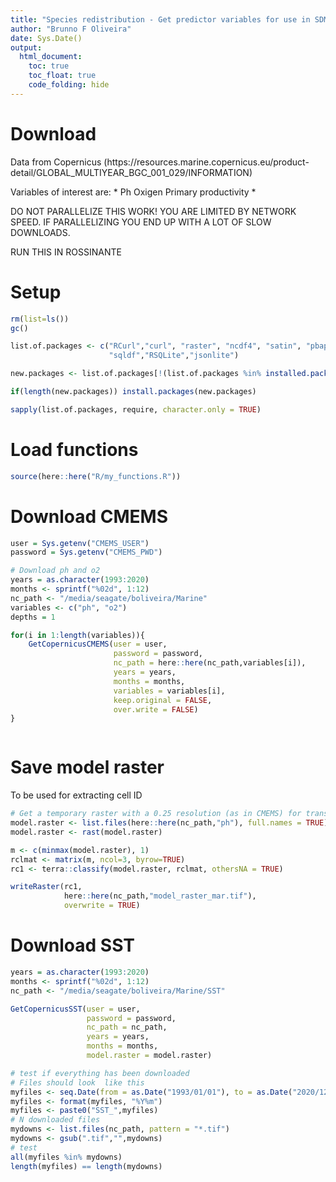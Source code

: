 ```yaml
---
title: "Species redistribution - Get predictor variables for use in SDMs"
author: "Brunno F Oliveira"
date: Sys.Date()
output:   
  html_document:
    toc: true
    toc_float: true
    code_folding: hide 
---
```


# Download 
Data from Copernicus (https://resources.marine.copernicus.eu/product-detail/GLOBAL_MULTIYEAR_BGC_001_029/INFORMATION)

Variables of interest are: 
* Ph *
* Oxigen *
* Primary productivity *

DO NOT PARALLELIZE THIS WORK! YOU ARE LIMITED BY NETWORK SPEED. IF PARALLELIZING YOU END UP WITH A LOT OF SLOW DOWNLOADS.

RUN THIS IN ROSSINANTE

# Setup
```r

rm(list=ls())
gc()

list.of.packages <- c("RCurl","curl", "raster", "ncdf4", "satin", "pbapply", "parallel",
                      "sqldf","RSQLite","jsonlite")

new.packages <- list.of.packages[!(list.of.packages %in% installed.packages()[,"Package"])]

if(length(new.packages)) install.packages(new.packages)

sapply(list.of.packages, require, character.only = TRUE)

```

# Load functions
```r

source(here::here("R/my_functions.R"))

```

# Download CMEMS
```r
user = Sys.getenv("CMEMS_USER")
password = Sys.getenv("CMEMS_PWD")

# Download ph and o2
years = as.character(1993:2020)
months <- sprintf("%02d", 1:12)
nc_path <- "/media/seagate/boliveira/Marine"
variables <- c("ph", "o2")
depths = 1

for(i in 1:length(variables)){
    GetCopernicusCMEMS(user = user, 
                       password = password, 
                       nc_path = here::here(nc_path,variables[i]), 
                       years = years, 
                       months = months, 
                       variables = variables[i],
                       keep.original = FALSE,
                       over.write = FALSE)
}



```

# Save model raster
To be used for extracting cell ID
```r

# Get a temporary raster with a 0.25 resolution (as in CMEMS) for transforming SST rasters (from 0.05 resolution)
model.raster <- list.files(here::here(nc_path,"ph"), full.names = TRUE)[1]
model.raster <- rast(model.raster)

m <- c(minmax(model.raster), 1)
rclmat <- matrix(m, ncol=3, byrow=TRUE)
rc1 <- terra::classify(model.raster, rclmat, othersNA = TRUE)

writeRaster(rc1, 
            here::here(nc_path,"model_raster_mar.tif"), 
            overwrite = TRUE)

```

# Download SST
```r

years = as.character(1993:2020)
months <- sprintf("%02d", 1:12)
nc_path <- "/media/seagate/boliveira/Marine/SST"

GetCopernicusSST(user = user, 
                 password = password, 
                 nc_path = nc_path, 
                 years = years, 
                 months = months, 
                 model.raster = model.raster)

# test if everything has been downloaded
# Files should look  like this 
myfiles <- seq.Date(from = as.Date("1993/01/01"), to = as.Date("2020/12/01"), by = "month")
myfiles <- format(myfiles, "%Y%m")
myfiles <- paste0("SST_",myfiles)
# N downloaded files
mydowns <- list.files(nc_path, pattern = "*.tif")
mydowns <- gsub(".tif","",mydowns)
# test
all(myfiles %in% mydowns)
length(myfiles) == length(mydowns)

```


